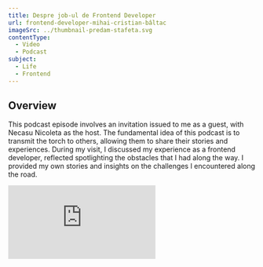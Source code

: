 ```yaml
---
title: Despre job-ul de Frontend Developer
url: frontend-developer-mihai-cristian-bâltac
imageSrc: ../thumbnail-predam-stafeta.svg
contentType:
  - Video
  - Podcast
subject:
  - Life
  - Frontend
---
```


<section>
  <h2>Overview</h2>
  <p>
    This podcast episode involves an invitation issued to me as a guest, with
    Necasu Nicoleta as the host. The fundamental idea of this podcast is to
    transmit the torch to others, allowing them to share their stories and
    experiences. During my visit, I discussed my experience as a frontend
    developer, reflected spotlighting the obstacles that I had along the way. I
    provided my own stories and insights on the challenges I encountered along
    the road.
  </p>
</section>
<div class="video">
  <iframe
    src="https://www.youtube.com/embed/swJZ3QYrDls"
    title="Frontend Developer_Mihai Cristian Bâltac"
    frameborder="0"
    allow="accelerometer; autoplay; clipboard-write; encrypted-media; gyroscope; picture-in-picture; web-share"
    allowfullscreen
  ></iframe>
</div>
